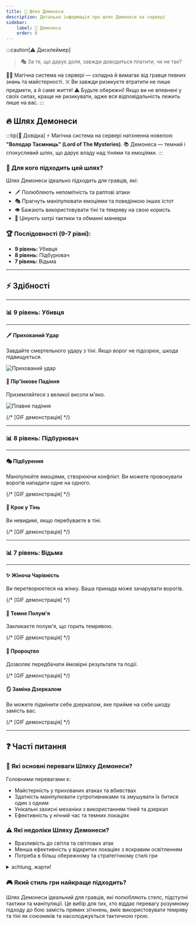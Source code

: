 ```yaml
---
title: 💫 Шлях Демонеси
description: Детальна інформація про шлях Демонеси на сервері
sidebar:
    label: 💫 Демонеса
    order: 6
---
```



:::caution[⚠️ Дисклеймер]
> 🎭 За те, що дарує доля, завжди доводиться платити, чи не так?

🧙‍♂️ Магічна система на сервері — складна й вимагає від гравця певних знань та майстерності.
☠️ Ви завжди ризикуєте втратити не лише предмети, а й саме життя!
⚠️ Будьте обережні! Якщо ви не впевнені у своїх силах, краще не ризикувати, адже вся відповідальність лежить лише на вас.
:::

## 🔥 Шлях Демонеси

:::tip[📖 Довідка]
⚡ Магічна система на сервері натхненна новелою **"Володар Таємниць" (Lord of The Mysteries)**.
📚 Демонеса — темний і спокусливий шлях, що дарує владу над тінями та емоціями.
:::

### 📜 Для кого підходить цей шлях?

Шлях Демонеси ідеально підходить для гравців, які:
- 🗡️ Полюбляють непомітність та раптові атаки
- 🎭 Прагнуть маніпулювати емоціями та поведінкою інших істот
- 👁️ Бажають використовувати тіні та темряву на свою користь
- 🔮 Цінують хитрі тактики та обманні маневри

### 🏆 Послідовності (9-7 рівні):

- **9 рівень:** Убивця
- **8 рівень:** Підбурювач
- **7 рівень:** Відьма

---

## ⚡ Здібності

---

### 📊 9 рівень: Убивця

---

#### 🗡️ Прихований Удар
Завдайте смертельного удару з тіні. Якщо ворог не підозрює, шкода підвищується.

<p align={"center"}>
    <Image src={stealth} alt="Прихований удар"/>
</p>


#### 🍃 Пір'їнкове Падіння
Приземляйтеся з великої висоти м'яко.

<p align={"center"}>
    <Image src={feather} alt="Плавне падіння"/>
</p>

{/* [GIF демонстрація] */}

---

### 📊 8 рівень: Підбурювач

---

#### 🎭 Підбурення
Маніпулюйте емоціями, створюючи конфлікт. Ви можете провокувати ворогів нападати одне на одного.

{/* [GIF демонстрація] */}

#### 👥 Крок у Тінь
Ви невидимі, якщо перебуваєте в тіні.

{/* [GIF демонстрація] */}

---

### 📊 7 рівень: Відьма

---

#### ✨ Жіноча Чарівність
Ви перетворюєтеся на жінку. Ваша принада може зачарувати ворогів.

{/* [GIF демонстрація] */}

#### 🖤 Темне Полум'я
Закликаєте полум'я, що горить темрявою.

{/* [GIF демонстрація] */}

#### 🔮 Пророцтво
Дозволяє передбачати ймовірні результати та події.

{/* [GIF демонстрація] */}

#### 🪞 Заміна Дзеркалом
Ви можете підмінити себе дзеркалом, яке прийме на себе шкоду замість вас.

{/* [GIF демонстрація] */}

---

## ❓ Часті питання

### 💪 Які основні переваги Шляху Демонеси?
Головними перевагами є:
- Майстерність у прихованих атаках та вбивствах
- Здатність маніпулювати супротивниками та змушувати їх битися один з одним
- Унікальні захисні механіки з використанням тіней та дзеркал
- Ефективність у нічний час та темних локаціях

### ⚠️ Які недоліки Шляху Демонеси?
- Вразливість до світла та світлових атак
- Менша ефективність у відкритих локаціях з яскравим освітленням
- Потреба в більш обережному та стратегічному стилі гри
<details>
    <summary>achtung, жарти!</summary>

    Місячні, починаючи із 7-го рівня :)
</details>

### 🎮 Який стиль гри найкраще підходить?
Шлях Демонеси ідеальний для гравців, які полюбляють стелс, підступні тактики та маніпуляції. Це вибір для тих, хто віддає перевагу розумному підходу до бою замість прямих зіткнень, вміє використовувати темряву та тіні як союзників та насолоджується тактичною грою.